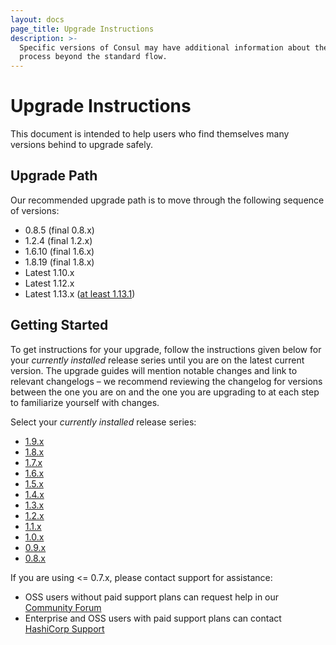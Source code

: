 ```yaml
---
layout: docs
page_title: Upgrade Instructions
description: >-
  Specific versions of Consul may have additional information about the upgrade
  process beyond the standard flow.
---
```


# Upgrade Instructions

This document is intended to help users who find themselves many versions behind to upgrade safely.

## Upgrade Path

Our recommended upgrade path is to move through the following sequence of versions:

- 0.8.5 (final 0.8.x)
- 1.2.4 (final 1.2.x)
- 1.6.10 (final 1.6.x)
- 1.8.19 (final 1.8.x)
- Latest 1.10.x
- Latest 1.12.x
- Latest 1.13.x ([at least 1.13.1](/docs/upgrading/upgrade-specific#service-mesh-compatibility))

## Getting Started

To get instructions for your upgrade, follow the instructions given below for
your _currently installed_ release series until you are on the latest current version.
The upgrade guides will mention notable changes and link to relevant changelogs –
we recommend reviewing the changelog for versions between the one you are on and the
one you are upgrading to at each step to familiarize yourself with changes.

Select your _currently installed_ release series:
- [1.9.x](/docs/upgrading/instructions/upgrade-to-1-10-x)
- [1.8.x](/docs/upgrading/instructions/upgrade-to-1-10-x)
- [1.7.x](/docs/upgrading/instructions/upgrade-to-1-8-x)
- [1.6.x](/docs/upgrading/instructions/upgrade-to-1-8-x)
- [1.5.x](/docs/upgrading/instructions/upgrade-to-1-6-x)
- [1.4.x](/docs/upgrading/instructions/upgrade-to-1-6-x)
- [1.3.x](/docs/upgrading/instructions/upgrade-to-1-6-x)
- [1.2.x](/docs/upgrading/instructions/upgrade-to-1-6-x)
- [1.1.x](/docs/upgrading/instructions/upgrade-to-1-2-x)
- [1.0.x](/docs/upgrading/instructions/upgrade-to-1-2-x)
- [0.9.x](/docs/upgrading/instructions/upgrade-to-1-2-x)
- [0.8.x](/docs/upgrading/instructions/upgrade-to-1-2-x)

If you are using <= 0.7.x, please contact support for assistance:
- OSS users without paid support plans can request help in our [Community Forum](https://discuss.hashicorp.com/c/consul/29)
- Enterprise and OSS users with paid support plans can contact [HashiCorp Support](https://support.hashicorp.com/)
